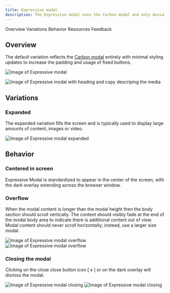 ```yaml
---
title: Expressive modal
description: The Expressive modal uses the Carbon modal and only deviates to increase readability and usability within expressive moments.
---
```



<ComponentDescription name="Expressive modal" type="ui" />

<AnchorLinks>

<AnchorLink>Overview</AnchorLink>
<AnchorLink>Variations</AnchorLink>
<AnchorLink>Behavior</AnchorLink>
<AnchorLink>Resources</AnchorLink>
<AnchorLink>Feedback</AnchorLink>

</AnchorLinks>

## Overview

The default variation reflects the <a href="https://www.carbondesignsystem.com/components/modal/usage/" target="_blank">Carbon modal</a> entirely with minimal styling updates to increase the padding and usage of fixed buttons.

<Row>
<Column colMd={8} colLg={8}>

![Image of Expressive modal](../../images/component/expressive-modal/expressive-modal-default.jpg)

</Column>
</Row>

<Title>Use case</Title>

<Row>
<Column colMd={8} colLg={8}>

![Image of Expressive modal with heading and copy descriping the media](../../images/component/expressive-modal/expressive-modal-default--usecase.jpg)

</Column>
</Row>

## Variations

### Expanded

The expanded variation fills the screen and is typically used to display large amounts of content, images or video.

<Row>
<Column colMd={8} colLg={8}>

![Image of Expressive modal expanded](../../images/component/expressive-modal/expressive-modal-expanded.jpg)

</Column>
</Row>

## Behavior

### Centered in screen

Expressive Modal is standardized to appear in the center of the screen, with the dark overlay extending across the browser window.

### Overflow

When the modal content is longer than the modal height then the body section should scroll vertically.
The content should visibly fade at the end of the modal body area to indicate there is additional content out of view.
Modal content should never scroll horizontally; instead, use a larger size modal.

<Row>
<Column colMd={8} colLg={8}>
<GifPlayer>

![Image of Expressive modal overflow](../../images/component/expressive-modal/expressive-modal-overflow.gif)
![Image of Expressive modal overflow](../../images/component/expressive-modal/expressive-modal-overflow.jpg)

</GifPlayer>
</Column>
</Row>

### Closing the modal

Clicking on the close close button icon [ x ] or on the dark overlay will dismiss the modal.

<Row>
<Column colMd={8} colLg={8}>
<GifPlayer color='dark'>

![Image of Expressive modal closing](../../images/component/expressive-modal/expressive-modal-close-modal.gif)
![Image of Expressive modal closing](../../images/component/expressive-modal/expressive-modal-close-modal.jpg)

</GifPlayer>
</Column>
</Row>

<ResourceLinks name="Expressive modal" type="ui" />
<ComponentFooter name="Expressive modal" type="ui" />
